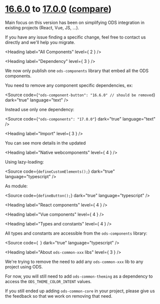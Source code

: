 
<Meta title="OVHcloud Design System/What's new?/Migration guide/16.x to 17.x" />

# [16.6.0](https://ovh.github.io/design-system/v16.6.0/?path=/story/ovhcloud-design-system-what-s-new-changelog--page) to [17.0.0](https://ovh.github.io/design-system/v17.0.0/?path=/story/ovhcloud-design-system-what-s-new-changelog--page) ([compare](https://github.com/ovh/design-system/compare/release/16.0...release/17.0))

Main focus on this version has been on simplifying ODS integration in existing projects (React, Vue, JS, ...).

If you have any issue finding a specific change, feel free to contact us directly and we'll help you migrate.

<Heading label="All Components" level={ 2 } />

<Heading label="Dependency" level={ 3 } />

We now only publish one `ods-components` library that embed all the ODS components.

You need to remove any component specific dependencies, ex:

<Source code={`"ods-component-button": "16.6.0" // should be removed`}
        dark="true"
        language="text" />

Instead use only one dependency:

<Source code={`"ods-components": "17.0.0"`}
        dark="true"
        language="text" />

<Heading label="Import" level={ 3 } />

You can see more details in the updated <StorybookLink label="Get Started documentation" title="OVHcloud Design System/Get Started" />

<Heading label="Native webcomponents" level={ 4 } />

Using lazy-loading:

<Source code={`
defineCustomElements();
`}
        dark="true"
        language="typescript" />

As module:

<Source code={`
defineButton();
`}
        dark="true"
        language="typescript" />

<Heading label="React components" level={ 4 } />

<Source code="import { OsdsButton, OsdsText } from '@ovhcloud/ods-components/react';"
        dark="true"
        language="typescript" />

<Heading label="Vue components" level={ 4 } />

<Source code="import { OsdsButton, OsdsText } from '@ovhcloud/ods-components/vue';"
        dark="true"
        language="typescript" />

<Heading label="Types and constants" level={ 4 } />

All types and constants are accessible from the `ods-components` library:

<Source code={`
`}
        dark="true"
        language="typescript" />

<Heading label="About `ods-common-xxx` libs" level={ 3 } />

We're trying to remove the need to add any `ods-common-xxx` lib to any project using ODS.

For now, you will still need to add `ods-common-theming` as a dependency to access the `ODS_THEME_COLOR_INTENT` values.

If you still ended up adding `ods-common-core` in your project, please give us the feedback so that we work on removing that need.
